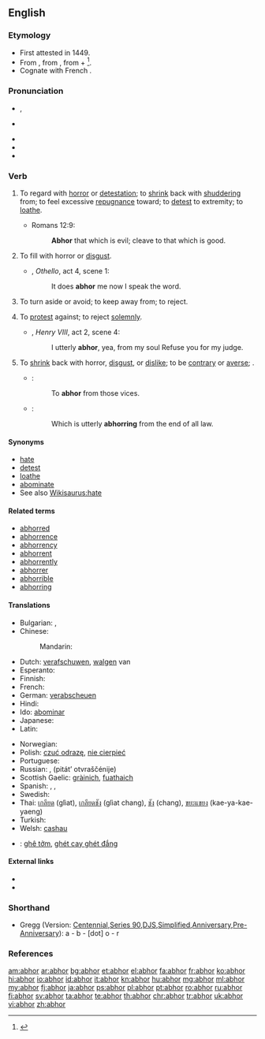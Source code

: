 ==English==
{{was wotd|2008|March|4}}
{{Webster 1913}}

===Etymology===
* First attested in 1449. 
* From {{etyl|enm}} {{term|abhorren|lang=enm}}, from {{etyl|la|en}} {{term|abhorreo|abhorreō|shrink away from in horror|lang=la}}, from {{term|ab||from|lang=la}} + {{term|horreo|horreō|stand aghast, bristle with fear|lang=la}}<ref>{{reference-book | last = Dobbie | first = Elliott K. | coauthors = Dunmore, C. William, et al. | editor = Barnhart, Robert K.| title = Chambers Dictionary of Etymology | origyear = 1998 | year = 2004 | publisher = Chambers Harrap Publishers Ltd | location = Edinburgh, Scotland | isbn =0550142304 | pages = 2}}</ref>.  
* Cognate with French {{term|abhorrer|lang=fr}}.

===Pronunciation===
* {{a|RP}} {{IPA|/əbˈhɔːr/}}, {{X-SAMPA|/@b"hO:r/}}
* {{a|US}} {{IPA|/æb.ˈhɔr/|/əb.ˈhɔr/}}
* {{audio|en-uk-abhor.ogg|Audio (UK)}}
* {{audio|en-us-abhor.ogg|Audio (US)}}
* {{rhymes|ɔːr}}

===Verb===
{{en-verb|abhor|r|ing}}

# {{transitive}} To regard with [[horror]] or [[detestation]]; to [[shrink]] back with [[shudder]]ing from; to feel excessive [[repugnance]] toward; to [[detest]] to extremity; to [[loathe]].
#* {{rfdate}} Romans 12:9:
#*: '''Abhor''' that which is evil; cleave to that which is good.
# {{transitive|obsolete}} To fill with horror or [[disgust]].
#* {{rfdate}} {{w|William Shakespeare}}, ''Othello'', act 4, scene 1:
#*: It does '''abhor''' me now I speak the word.
# To turn aside or avoid; to keep away from; to reject.
# {{transitive|canon law|obsolete}} To [[protest]] against; to reject [[solemnly]].
#* {{rfdate}} {{w|William Shakespeare}}, ''Henry VIII'', act 2, scene 4:
#*: I utterly '''abhor''', yea, from my soul Refuse you for my judge.
# {{intransitive|obsolete}} To [[shrink]] back with horror, [[disgust]], or [[dislike]]; to be [[contrary]] or [[averse]]; {{n-g|construed with ''from''}}.
#* {{rfquotek|Udall}}:
#*: To '''abhor''' from those vices.
#* {{rfquotek|Milton}}:
#*: Which is utterly '''abhorring''' from the end of all law.

====Synonyms====
{{checksyns}}
* [[hate]]
* [[detest]]
* [[loathe]]
* [[abominate]]
* See also [[Wikisaurus:hate]]

====Related terms====
* [[abhorred]]
* [[abhorrence]]
* [[abhorrency]]
* [[abhorrent]]
* [[abhorrently]]
* [[abhorrer]]
* [[abhorrible]]
* [[abhorring]]

====Translations====
{{trans-top|to regard with horror or detestation}}
* Bulgarian: {{t-|bg|отвращавам се|sc=Cyrl}}, {{t-|bg|гнуся се|sc=Cyrl}}
* Chinese:
*: Mandarin: {{t-|cmn|痛恨|tr=tònghèn|sc=Hani}}
* Dutch: [[verafschuwen]], [[walgen]] van
* Esperanto: {{t+|eo|abomeni|xs=Esperanto}}
* Finnish: {{t+|fi|inhota}}
* French: {{t+|fr|détester}}
* German: [[verabscheuen]]
* Hindi: {{t-|hi|घृणा करना|m|p|tr=ghrinaa karanaa|sc=Deva}}
* Ido: [[abominar]]
* Japanese: {{t-|ja|嫌う|tr=hidoku kirau|alt=ひどく嫌う|sc=Jpan}}
* Latin: {{t-|la|abhorreo|alt=abhorreō}}
{{trans-mid}}
* Norwegian: {{t+|no|avsky}}
* Polish: [[czuć odrazę]], [[nie cierpieć]]
* Portuguese: {{t+|pt|abominar}}
* Russian: {{t+|ru|ненавидеть|tr=nenavídet’}}, {{l|ru|питать}} {{t+|ru|отвращение}} (pitát’ otvraščénije)
* Scottish Gaelic: [[gràinich]], [[fuathaich]]
* Spanish: {{t+|es|aborrecer}}, {{t+|es|detestar}}, {{t+|es|abominar}}
* Swedish: {{t+|sv|avsky}}
* Thai: [[เกลียด]] (glìat), [[เกลียดชัง]] (glìat chang), [[ชัง]] (chang), [[ขยะแขยง]] (kae-ya-kae-yaeng)
* Turkish: {{t+|tr|nefret etmek}}
* Welsh: [[сashau]]
{{trans-bottom}}

{{checktrans-top}}
* {{ttbc|vi}}: [[ghê tởm]], [[ghét cay ghét đắng]]
{{trans-bottom}}

====External links====
* {{R:Webster 1913}}
* {{R:Century 1911}}

===Shorthand===
* Gregg (Version: [http://en.wikipedia.org/wiki/Gregg_Shorthand#Centennial_Gregg_Shorthand Centennial],[http://en.wikipedia.org/wiki/Gregg_Shorthand#Series_90_Gregg_Shorthand  Series 90],[http://en.wikipedia.org/wiki/Gregg_Shorthand#Diamond_Jubilee_Gregg_Shorthand  DJS],[http://en.wikipedia.org/wiki/Gregg_Shorthand#Simplified_Gregg_Shorthand Simplified],[http://en.wikipedia.org/wiki/Gregg_Shorthand#Anniversary_Gregg_Shorthand Anniversary],[http://en.wikipedia.org/wiki/Gregg_Shorthand#Pre_Anniversary_Gregg_Shorthand Pre-Anniversary]): a - b - [dot] o - r

===References===
<references/>

[[am:abhor]]
[[ar:abhor]]
[[bg:abhor]]
[[et:abhor]]
[[el:abhor]]
[[fa:abhor]]
[[fr:abhor]]
[[ko:abhor]]
[[hi:abhor]]
[[io:abhor]]
[[id:abhor]]
[[it:abhor]]
[[kn:abhor]]
[[hu:abhor]]
[[mg:abhor]]
[[ml:abhor]]
[[my:abhor]]
[[fj:abhor]]
[[ja:abhor]]
[[ps:abhor]]
[[pl:abhor]]
[[pt:abhor]]
[[ro:abhor]]
[[ru:abhor]]
[[fi:abhor]]
[[sv:abhor]]
[[ta:abhor]]
[[te:abhor]]
[[th:abhor]]
[[chr:abhor]]
[[tr:abhor]]
[[uk:abhor]]
[[vi:abhor]]
[[zh:abhor]]